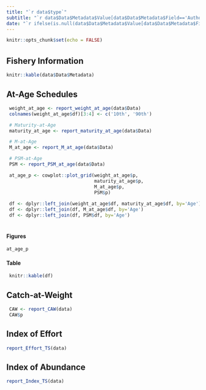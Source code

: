 ```yaml
---
title: "`r data$type`"
subtitle: "`r data$Data$Metadata$Value[data$Data$Metadata$Field=='Author']`"
date: "`r ifelse(is.null(data$Data$Metadata$Value[data$Data$Metadata$Field=='Date']) | is.na(data$Data$Metadata$Value[data$Data$Metadata$Field=='Date']), Sys.Date(), data$Data$Metadata$Value[data$Data$Metadata$Field=='Date'])`"
---
```

<style type="text/css">
h1 { /* Header 1 */
  font-size: 24px;
}
</style>
```r
knitr::opts_chunk$set(echo = FALSE)

```


# {.tabset}
## Fishery Information

```r
knitr::kable(data$Data$Metadata)
```


## At-Age Schedules 

```r
 weight_at_age <- report_weight_at_age(data$Data)
 colnames(weight_at_age$df)[3:4] <- c('10th', '90th')

 # Maturity-at-Age
 maturity_at_age <- report_maturity_at_age(data$Data)

 # M-at-Age
 M_at_age <- report_M_at_age(data$Data)

 # PSM-at-Age
 PSM <- report_PSM_at_age(data$Data)

 at_age_p <- cowplot::plot_grid(weight_at_age$p,
                                maturity_at_age$p,
                                M_at_age$p,
                                PSM$p)
 
 df <- dplyr::left_join(weight_at_age$df, maturity_at_age$df, by='Age')
 df <- dplyr::left_join(df, M_at_age$df, by='Age')
 df <- dplyr::left_join(df, PSM$df, by='Age')
 
```

### {.tabset}

####  Figures  
```r
at_age_p
```


####  Table  

```r
 knitr::kable(df)
```

## Catch-at-Weight

```r
 CAW <- report_CAW(data)
 CAW$p
```



## Index of Effort
```r
report_Effort_TS(data)

```

## Index of Abundance

```r
report_Index_TS(data)
```







